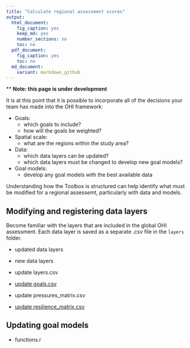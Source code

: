 ```yaml
---
title: "Calculate regional assessment scores"
output: 
  html_document:
    fig_caption: yes
    keep_md: yes
    number_sections: no
    toc: no
  pdf_document: 
    fig_caption: yes
    toc: no
  md_document:
    variant: markdown_github
---
```


\*\* **Note: this page is under development**

It is at this point that it is possible to incorporate all of the decisions your team has made into the OHI framework:

* Goals:
    + which goals to include? 
    + how will the goals be weighted?
* Spatial scale:
    + what are the regions within the study area?
* Data:  
    + which data layers can be updated?
    + which data layers must be changed to develop new goal models?
* Goal models:
    + develop any goal models with the best available data
    
Understanding how the Toolbox is structured can help identify what must be modified for a regional assessemt, particularly with data and models.      

## Modifying and registering data layers
Become familiar with the layers that are included in the global OHI assessment. Each data layer is saved as a separate *.csv* file in the `layers` folder. 
  
- updated data layers
- new data layers

- update layers.csv

- [update goals.csv]()

- update pressures_matrix.csv

- [update resilience_matrix.csv]()

## Updating goal models
- functions.r

